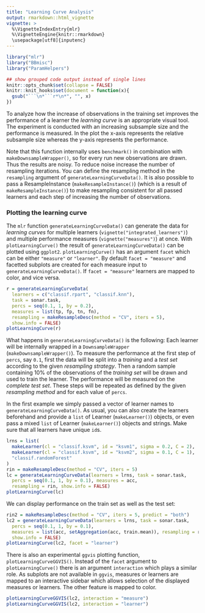 ```yaml
---
title: "Learning Curve Analysis"
output: rmarkdown::html_vignette
vignette: >
  %\VignetteIndexEntry{mlr}
  %\VignetteEngine{knitr::rmarkdown}
  \usepackage[utf8]{inputenc}
---
```


```r
library("mlr")
library("BBmisc")
library("ParamHelpers")

## show grouped code output instead of single lines
knitr::opts_chunk$set(collapse = FALSE)
knitr::knit_hooks$set(document = function(x){
  gsub("```\n*```r*\n*", "", x)
})
```

To analyze how the increase of observations in the training set improves the performance of a learner the *learning curve* is an appropriate visual tool.
The experiment is conducted with an increasing subsample size and the performance is measured.
In the plot the x-axis represents the relative subsample size whereas the y-axis represents the performance.

Note that this function internally uses `benchmark()` in combination with `makeDownsampleWrapper()`, so for every run new observations are drawn.
Thus the results are noisy.
To reduce noise increase the number of resampling iterations.
You can define the resampling method in the `resampling` argument of `generateLearningCurveData()`.
It is also possible to pass a ResampleInstance (`makeResampleInstance()`) (which is a result of `makeResampleInstance()`) to make resampling consistent for all passed learners and each step of increasing the number of observations.

### Plotting the learning curve

The `mlr` function `generateLearningCurveData()` can generate the data for *learning curves* for multiple learners (`vignette("integrated_learners")`) and multiple performance measures (`vignette("measures")`) at once.
With `plotLearningCurve()` the result of `generateLearningCurveData()` can be plotted using `ggplot2`.
`plotLearningCurve()` has an argument `facet` which can be either `"measure"` or `"learner"`. 
By default `facet = "measure"` and facetted subplots are created for each measure input to `generateLearningCurveData()`.
If `facet = "measure"` learners are mapped to color, and vice versa.

```r
r = generateLearningCurveData(
  learners = c("classif.rpart", "classif.knn"),
  task = sonar.task,
  percs = seq(0.1, 1, by = 0.2),
  measures = list(tp, fp, tn, fn),
  resampling = makeResampleDesc(method = "CV", iters = 5),
  show.info = FALSE)
plotLearningCurve(r)
```

What happens in `generateLearningCurveData()` is the following:
Each learner will be internally wrapped in a `DownsampleWrapper` (`makeDownsampleWrapper()`).
To measure the performance at the first step of `percs`, say `0.1`, first the data will be split into a *training* and a *test set* according to the given *resampling strategy*.
Then a random sample containing 10% of the observations of the *training set* will be drawn and used to train the learner.
The performance will be measured on the *complete test set*.
These steps will be repeated as defined by the given *resampling method* and for each value of `percs`.

In the first example we simply passed a vector of learner names to `generateLearningCurveData()`.
As usual, you can also create the learners beforehand and provide a `list` of Learner (`makeLearner()`) objects, or even pass a mixed `list` of Learner (`makeLearner()`) objects and strings.
Make sure that all learners have unique `id`s.

```r
lrns = list(
  makeLearner(cl = "classif.ksvm", id = "ksvm1", sigma = 0.2, C = 2),
  makeLearner(cl = "classif.ksvm", id = "ksvm2", sigma = 0.1, C = 1),
  "classif.randomForest"
)
rin = makeResampleDesc(method = "CV", iters = 5)
lc = generateLearningCurveData(learners = lrns, task = sonar.task,
  percs = seq(0.1, 1, by = 0.1), measures = acc,
  resampling = rin, show.info = FALSE)
plotLearningCurve(lc)
```

We can display performance on the train set as well as the test set:

```r
rin2 = makeResampleDesc(method = "CV", iters = 5, predict = "both")
lc2 = generateLearningCurveData(learners = lrns, task = sonar.task,
  percs = seq(0.1, 1, by = 0.1),
  measures = list(acc, setAggregation(acc, train.mean)), resampling = rin2,
  show.info = FALSE)
plotLearningCurve(lc2, facet = "learner")
```

There is also an experimental `ggvis` plotting function, `plotLearningCurveGGVIS()`. 
Instead of the `facet` argument to `plotLearningCurve()` there is an argument `interaction` which plays a similar role. 
As subplots are not available in `ggvis`, measures or learners are mapped to an interactive sidebar which allows selection of the displayed measures or learners. 
The other feature is mapped to color.

```r
plotLearningCurveGGVIS(lc2, interaction = "measure")
plotLearningCurveGGVIS(lc2, interaction = "learner")
```
